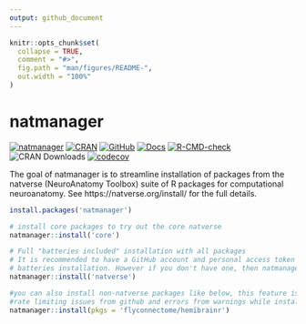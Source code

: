 ```yaml
---
output: github_document
---
```


<!-- README.md is generated from README.Rmd. Please edit that file -->

```r
knitr::opts_chunk$set(
  collapse = TRUE,
  comment = "#>",
  fig.path = "man/figures/README-",
  out.width = "100%"
)
```

# natmanager

<!-- badges: start -->
[![natmanager](https://img.shields.io/badge/natmanager-Part%20of%20the%20natverse-a241b6)](https://natverse.org/)
[![CRAN](https://img.shields.io/cran/v/natmanager)](https://cran.r-project.org/package=natmanager)
[![GitHub](https://img.shields.io/github/v/release/natverse/natmanager)](https://github.com/natverse/natmanager/releases/)
[![Docs](https://img.shields.io/badge/docs-100%25-brightgreen.svg)](http://natverse.org//natmanager/reference/)
[![R-CMD-check](https://github.com/natverse/natmanager/workflows/R-CMD-check/badge.svg)](https://github.com/natverse/natmanager/actions)
![CRAN Downloads](http://cranlogs.r-pkg.org/badges/grand-total/natmanager)
[![codecov](https://codecov.io/gh/natverse/natmanager/branch/master/graph/badge.svg?token=jgs2AqL3xP)](https://codecov.io/gh/natverse/natmanager)
<!-- badges: end -->

The goal of natmanager is to streamline installation of packages from the 
natverse (NeuroAnatomy Toolbox) suite of R packages for computational neuroanatomy. See https://natverse.org/install/ for the full details.

```r
install.packages('natmanager')

# install core packages to try out the core natverse
natmanager::install('core')

# Full "batteries included" installation with all packages
# It is recommended to have a GitHub account and personal access token (PAT) for this full
# batteries installation. However if you don't have one, then natmanager's default PAT will be used.
natmanager::install('natverse')

#you can also install non-natverse packages like below, this feature is useful if you want to avoid
#rate limiting issues from github and errors from warnings while installing packages:
natmanager::install(pkgs = 'flyconnectome/hemibrainr')
```
